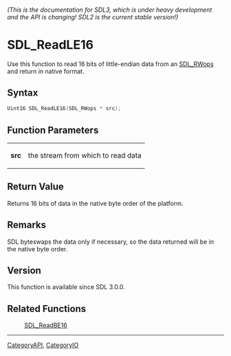 ====== (This is the documentation for SDL3, which is under heavy development and the API is changing! SDL2 is the current stable version!) ======
= SDL_ReadLE16 =

Use this function to read 16 bits of little-endian data from an [[SDL_RWops]] and return in native format.

== Syntax ==

<syntaxhighlight lang='c'>
Uint16 SDL_ReadLE16(SDL_RWops * src);
</syntaxhighlight>

== Function Parameters ==

{|
|'''src'''
|the stream from which to read data
|}

== Return Value ==

Returns 16 bits of data in the native byte order of the platform.

== Remarks ==

SDL byteswaps the data only if necessary, so the data returned will be in
the native byte order.

== Version ==

This function is available since SDL 3.0.0.

== Related Functions ==

:[[SDL_ReadBE16]]

----
[[CategoryAPI]], [[CategoryIO]]


